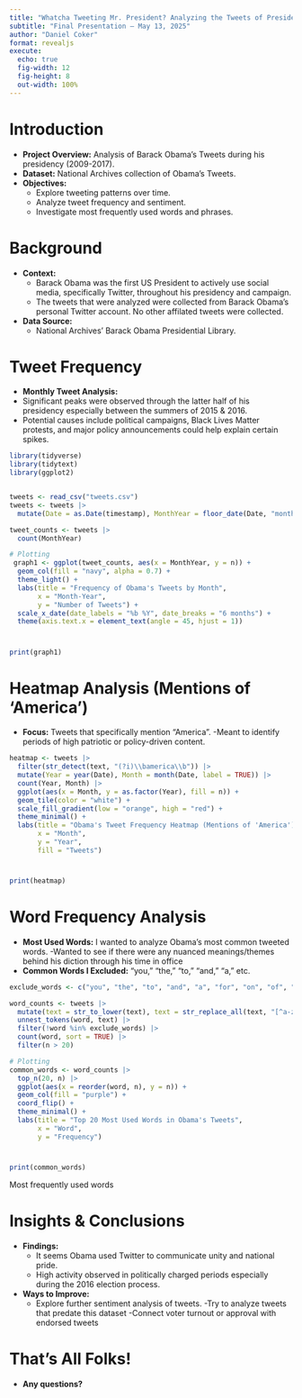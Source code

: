 ```yaml
---
title: "Whatcha Tweeting Mr. President? Analyzing the Tweets of President Barack Obama"
subtitle: "Final Presentation – May 13, 2025"
author: "Daniel Coker"
format: revealjs
execute:
  echo: true
  fig-width: 12    
  fig-height: 8    
  out-width: 100%  
---
```


# Introduction

-   **Project Overview:** Analysis of Barack Obama's Tweets during his presidency (2009-2017).
-   **Dataset:** National Archives collection of Obama's Tweets.
-   **Objectives:**
    -   Explore tweeting patterns over time.
    -   Analyze tweet frequency and sentiment.
    -   Investigate most frequently used words and phrases.

# Background

-   **Context:**
    -   Barack Obama was the first US President to actively use social media, specifically Twitter, throughout his presidency and campaign.
    -   The tweets that were analyzed were collected from Barack Obama's personal Twitter account. No other affilated tweets were collected.
-   **Data Source:**
    -   National Archives' Barack Obama Presidential Library.

# Tweet Frequency

-   **Monthly Tweet Analysis:**
-   Significant peaks were observed through the latter half of his presidency especially between the summers of 2015 & 2016.
-   Potential causes include political campaigns, Black Lives Matter protests, and major policy announcements could help explain certain spikes.

```r
library(tidyverse)
library(tidytext)
library(ggplot2) 


tweets <- read_csv("tweets.csv")
tweets <- tweets |>
  mutate(Date = as.Date(timestamp), MonthYear = floor_date(Date, "month")) 

tweet_counts <- tweets |>
  count(MonthYear)

# Plotting
 graph1 <- ggplot(tweet_counts, aes(x = MonthYear, y = n)) +
  geom_col(fill = "navy", alpha = 0.7) +
  theme_light() +
  labs(title = "Frequency of Obama's Tweets by Month",
       x = "Month-Year",
       y = "Number of Tweets") +
  scale_x_date(date_labels = "%b %Y", date_breaks = "6 months") +
  theme(axis.text.x = element_text(angle = 45, hjust = 1))
```

# 

```r
print(graph1) 
```

# Heatmap Analysis (Mentions of 'America')

-   **Focus:** Tweets that specifically mention "America". -Meant to identify periods of high patriotic or policy-driven content.

```r
heatmap <- tweets |>
  filter(str_detect(text, "(?i)\\bamerica\\b")) |>  
  mutate(Year = year(Date), Month = month(Date, label = TRUE)) |>
  count(Year, Month) |>
  ggplot(aes(x = Month, y = as.factor(Year), fill = n)) +
  geom_tile(color = "white") +
  scale_fill_gradient(low = "orange", high = "red") +
  theme_minimal() +
  labs(title = "Obama's Tweet Frequency Heatmap (Mentions of 'America')",
       x = "Month",
       y = "Year",
       fill = "Tweets")
```

# 

```r
print(heatmap)
```

# Word Frequency Analysis

-   **Most Used Words:** I wanted to analyze Obama's most common tweeted words. -Wanted to see if there were any nuanced meanings/themes behind his diction through his time in office
-   **Common Words I Excluded:** "you," "the," "to," "and," "a," etc.

```r
exclude_words <- c("you", "the", "to", "and", "a", "for", "on", "of", "rt", "is")

word_counts <- tweets |>
  mutate(text = str_to_lower(text), text = str_replace_all(text, "[^a-z\\s]", "")) |>
  unnest_tokens(word, text) |>
  filter(!word %in% exclude_words) |>
  count(word, sort = TRUE) |>
  filter(n > 20)

# Plotting
common_words <- word_counts |>
  top_n(20, n) |>
  ggplot(aes(x = reorder(word, n), y = n)) +
  geom_col(fill = "purple") +
  coord_flip() +
  theme_minimal() +
  labs(title = "Top 20 Most Used Words in Obama's Tweets",
       x = "Word",
       y = "Frequency")
```

# 

```r
print(common_words)
```

Most frequently used words

# Insights & Conclusions

-   **Findings:**
    -   It seems Obama used Twitter to communicate unity and national pride.
    -   High activity observed in politically charged periods especially during the 2016 election process.
-   **Ways to Improve:**
    -   Explore further sentiment analysis of tweets. -Try to analyze tweets that predate this dataset -Connect voter turnout or approval with endorsed tweets

# That's All Folks!

-   **Any questions?**

